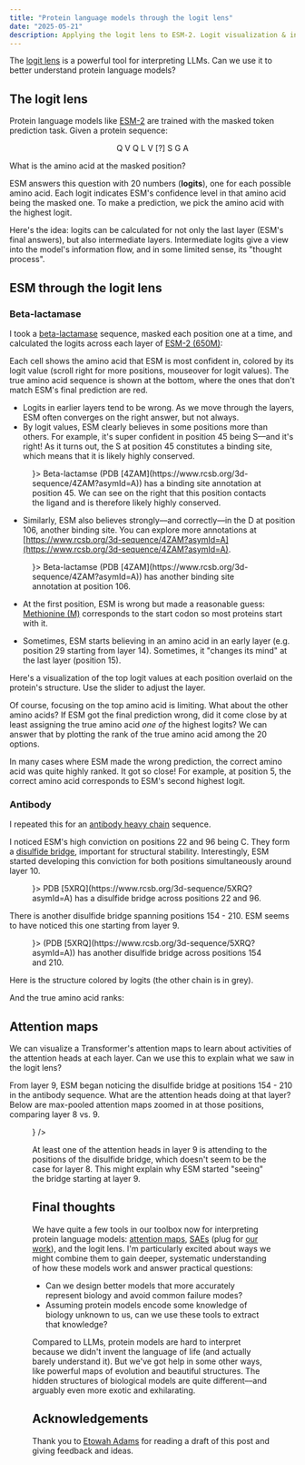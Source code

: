 ```yaml
---
title: "Protein language models through the logit lens"
date: "2025-05-21"
description: Applying the logit lens to ESM-2. Logit visualization & interpretation, attention analysis, looking inside the mind of a protein language model.
---
```



The [logit lens](https://www.lesswrong.com/posts/AcKRB8wDpdaN6v6ru/interpreting-gpt-the-logit-lens) is a powerful tool for interpreting LLMs. Can we use it to better understand protein language models?

## The logit lens

Protein language models like [ESM-2](https://github.com/facebookresearch/esm) are trained with the masked token prediction task. Given a protein sequence:

$$
\text{Q V Q L V [?] S G A}
$$

What is the amino acid at the masked position?

ESM answers this question with 20 numbers (**logits**), one for each possible amino acid. Each logit indicates ESM's confidence level in that amino acid being the masked one. To make a prediction, we pick the amino acid with the highest logit.

Here's the idea: logits can be calculated for not only the last layer (ESM's final answers), but also intermediate layers. Intermediate logits give a view into the model's information flow, and in some limited sense, its "thought process".

## ESM through the logit lens

### Beta-lactamase

I took a [beta-lactamase](https://en.wikipedia.org/wiki/Beta-lactamase) sequence, masked each position one at a time, and calculated the logits across each layer of [ESM-2 (650M)](https://huggingface.co/facebook/esm2_t33_650M_UR50D):

<TopTokensHeatmap
  title="Beta-lactamase (PDB 4ZAM) top tokens by logit"
  sequence="SPQPLEQIKLSESQLSGRVGMIEMDLASGRTLTAWRADERFPMMSTFKVVLCGAVLARVDAGDEQLERKIHYRQQDLVDYSPVSEKHLADGMTVGELCAAAITMSDNSAANLLLATVGGPAGLTAFLRQIGDNVTRLDRWETELNEALPGDARDTTTPASMAATLRKLLTSQRLSARSQRQLLQWMVDDRVAGPLIRSVLPAGWFIADKTGAGERGARGIVALLGPNNKAERIVVIYLRDTPASMAERNQQIAGIGAALIEHWQR"
  tokensPath="/data/logit-lens/beta_lactamase_top_tokens.csv"
  logitsPath="/data/logit-lens/beta_lactamase_top_logits.csv"
  maxLogit="12.35"
/>

Each cell shows the amino acid that ESM is most confident in, colored by its logit value (scroll right for more positions, mouseover for logit values). The true amino acid sequence is shown at the bottom, where the ones that don't match ESM's final prediction are red.

- Logits in earlier layers tend to be wrong. As we move through the layers, ESM often converges on the right answer, but not always.
- By logit values, ESM clearly believes in some positions more than others. For example, it's super confident in position 45 being S––and it's right! As it turns out, the S at position 45 constitutes a binding site, which means that it is likely highly conserved.

<Figure content={<Image path={require("./images/beta-lactamase-45.png")} />}>
  Beta-lactamse (PDB [4ZAM](https://www.rcsb.org/3d-sequence/4ZAM?asymId=A)) has
  a binding site annotation at position 45. We can see on the right that this
  position contacts the ligand and is therefore likely highly conserved.
</Figure>

- Similarly, ESM also believes strongly––and correctly––in the D at position 106, another binding site. You can explore more annotations at [https://www.rcsb.org/3d-sequence/4ZAM?asymId=A](https://www.rcsb.org/3d-sequence/4ZAM?asymId=A).

<Figure content={<Image path={require("./images/beta-lactamase-106.png")} />}>
  Beta-lactamse (PDB [4ZAM](https://www.rcsb.org/3d-sequence/4ZAM?asymId=A)) has
  another binding site annotation at position 106.
</Figure>

- At the first position, ESM is wrong but made a reasonable guess: [Methionine (M)](https://en.wikipedia.org/wiki/Methionine) corresponds to the start codon so most proteins start with it.

- Sometimes, ESM starts believing in an amino acid in an early layer (e.g. position 29 starting from layer 14). Sometimes, it "changes its mind" at the last layer (position 15).

Here's a visualization of the top logit values at each position overlaid on the protein's structure. Use the slider to adjust the layer.

<StructureOverlay
  title="Beta-lactamase (PDB 4ZAM) structure colored by top logit"
  pdbId="4ZAM"
  logitsPath="/data/logit-lens/beta_lactamase_top_logits.csv"
  maxLogit="12.35"
/>

Of course, focusing on the top amino acid is limiting. What about the other amino acids? If ESM got the final prediction wrong, did it come close by at least assigning the true amino acid _one of_ the highest logits? We can answer that by plotting the rank of the true amino acid among the 20 options.

<TrueTokensRanksHeatmap
  title="Beta-lactamase (PDB 4ZAM) true token ranks"
  sequence="SPQPLEQIKLSESQLSGRVGMIEMDLASGRTLTAWRADERFPMMSTFKVVLCGAVLARVDAGDEQLERKIHYRQQDLVDYSPVSEKHLADGMTVGELCAAAITMSDNSAANLLLATVGGPAGLTAFLRQIGDNVTRLDRWETELNEALPGDARDTTTPASMAATLRKLLTSQRLSARSQRQLLQWMVDDRVAGPLIRSVLPAGWFIADKTGAGERGARGIVALLGPNNKAERIVVIYLRDTPASMAERNQQIAGIGAALIEHWQR"
  ranksPath="/data/logit-lens/beta_lactamase_true_token_ranks.csv"
/>

In many cases where ESM made the wrong prediction, the correct amino acid was quite highly ranked. It got so close! For example, at position 5, the correct amino acid corresponds to ESM's second highest logit.

### Antibody

I repeated this for an [antibody heavy chain](https://en.wikipedia.org/wiki/Immunoglobulin_heavy_chain) sequence.

<TopTokensHeatmap
  title="Antibody heavy chain (PDB 5XRQ) top tokens by logit"
  sequence="QVQLVQSGAEVKKPGSSVRVSCKASGDTFSSYSITWVRQAPGHGLQWMGGIFPIFGSTNYAQKFDDRLTITTDDSSRTVYMELTSLRLEDTAVYYCARGASKVEPAAPAYSDAFDMWGQGTLVTVSSASTKGPSVFPLAPSSKSTSGGTAALGCLVKDYFPEPVTVSWNSGALTSGVHTFPAVLQSSGLYSLSSVVTVPSSSLGTQTYICNVNHKPSNTKVDKRVEPKSCHHHHHH"
  tokensPath="/data/logit-lens/ab_heavy_chain_top_tokens.csv"
  logitsPath="/data/logit-lens/ab_heavy_chain_top_logits.csv"
  maxLogit="12"
/>

I noticed ESM's high conviction on positions 22 and 96 being C. They form a [disulfide bridge](https://www.creative-proteomics.com/resource/disulfide-bridges-proteins-formation-function-analysis.htm), important for structural stability. Interestingly, ESM started developing this conviction for both positions simultaneously around layer 10.

<Figure content={<Image path={require("./images/antibody-bridge-1.png")} />}>
  PDB [5XRQ](https://www.rcsb.org/3d-sequence/5XRQ?asymId=A) has a disulfide
  bridge across positions 22 and 96.
</Figure>

There is another disulfide bridge spanning positions 154 - 210. ESM seems to have noticed this one starting from layer 9.

<Figure content={<Image path={require("./images/antibody-bridge-2.png")} />}>
  (PDB [5XRQ](https://www.rcsb.org/3d-sequence/5XRQ?asymId=A)) has another
  disulfide bridge across positions 154 and 210.
</Figure>

Here is the structure colored by logits (the other chain is in grey).

<StructureOverlay
  title="Antibody heavy chain (PDB 5XRQ) structure colored by top logit"
  pdbId="5XRQ"
  logitsPath="/data/logit-lens/ab_heavy_chain_top_logits.csv"
  maxLogit="12"
/>

And the true amino acid ranks:

<TrueTokensRanksHeatmap
  title="Antibody heavy chain (PDB 5XRQ) true token ranks"
  sequence="QVQLVQSGAEVKKPGSSVRVSCKASGDTFSSYSITWVRQAPGHGLQWMGGIFPIFGSTNYAQKFDDRLTITTDDSSRTVYMELTSLRLEDTAVYYCARGASKVEPAAPAYSDAFDMWGQGTLVTVSSASTKGPSVFPLAPSSKSTSGGTAALGCLVKDYFPEPVTVSWNSGALTSGVHTFPAVLQSSGLYSLSSVVTVPSSSLGTQTYICNVNHKPSNTKVDKRVEPKSCHHHHHH"
  ranksPath="/data/logit-lens/ab_heavy_chain_true_token_ranks.csv"
/>

## Attention maps

We can visualize a Transformer's attention maps to learn about activities of the attention heads at each layer. Can we use this to explain what we saw in the logit lens?

From layer 9, ESM began noticing the disulfide bridge at positions 154 - 210 in the antibody sequence. What are the attention heads doing at that layer? Below are max-pooled attention maps zoomed in at those positions, comparing layer 8 vs. 9.

<Figure
  content={<Image path={require("./images/bridge-attention-maps.png")} />}
/>

At least one of the attention heads in layer 9 is attending to the positions of the disulfide bridge, which doesn't seem to be the case for layer 8. This might explain why ESM started "seeing" the bridge starting at layer 9.

## Final thoughts

We have quite a few tools in our toolbox now for interpreting protein language models: [attention maps](https://arxiv.org/abs/2006.15222), [SAEs](https://www.biorxiv.org/content/10.1101/2024.11.14.623630v1) (plug for [our work](https://www.biorxiv.org/content/10.1101/2025.02.06.636901v1)), and the logit lens. I'm particularly excited about ways we might combine them to gain deeper, systematic understanding of how these models work and answer practical questions:

- Can we design better models that more accurately represent biology and avoid common failure modes?
- Assuming protein models encode some knowledge of biology unknown to us, can we use these tools to extract that knowledge?

Compared to LLMs, protein models are hard to interpret because we didn't invent the language of life (and actually barely understand it). But we've got help in some other ways, like <Link to="/protein-evolution">powerful maps of evolution</Link> and beautiful structures. The hidden structures of biological models are quite different––and arguably even more exotic and exhilarating.

## Acknowledgements

Thank you to [Etowah Adams](https://etowahadams.com/) for reading a draft of this post and giving feedback and ideas.
